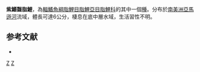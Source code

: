 {{Speciesbox 
| taxon = Bryconamericus phoenicopterus
| status = NE
| status_system = IUCN3.1
| authority =  [[Cope|Cope]], 1872
| synonyms = *''Tetragonopterus phoenicopterus''<br /><small>Cope, 1872</small>
}}
'''紫鰭齧脂鯉'''，為[[輻鰭魚綱|輻鰭魚綱]][[脂鯉目|脂鯉目]][[脂鯉亞目|脂鯉亞目]][[脂鯉科|脂鯉科]]的其中一個[[種|種]]。分布於[[南美洲|南美洲]][[亞馬遜河|亞馬遜河]]流域，體長可達6公分，棲息在底中層水域，生活習性不明。

==参考文献==
{{refbegin}}
*{{FishBase_species|genus=Bryconamericus|species=phoenicopterus|year=2014|month=1}}
{{refend}}

{{Taxonbar|from=Q5661832}}

[[Category:齧脂鯉屬|Z]]
[[Category:1872年描述的鱼类|Z]]


{{魚類小作品}}